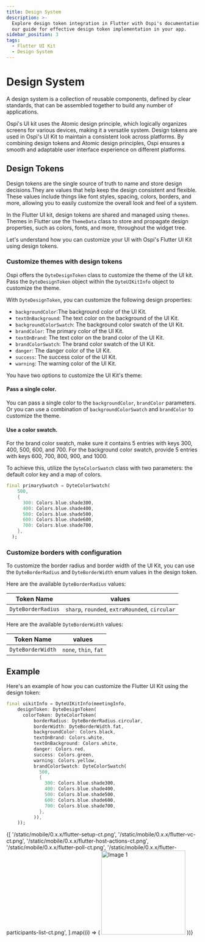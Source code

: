 ```yaml
---
title: Design System
description: >-
  Explore design token integration in Flutter with Ospi's documentation. Follow
  our guide for effective design token implementation in your app.
sidebar_position: 3
tags:
  - Flutter UI Kit
  - Design System
---
```


# Design System

A design system is a collection of reusable components, defined by clear standards, that can be assembled together to build any number of applications.

Ospi's UI kit uses the Atomic design principle, which logically organizes screens for various devices, making it a versatile system. Design tokens are used in Ospi's UI Kit to maintain a consistent look across platforms. By combining design tokens and Atomic design principles, Ospi ensures a smooth and adaptable user interface experience on different platforms.

## Design Tokens

Design tokens are the single source of truth to name and store design decisions.They are values that help keep the design consistent and flexible. These values include things like font styles, spacing, colors, borders, and more, allowing you to easily customize the overall look and feel of a system.

In the Flutter UI kit, design tokens are shared and managed using `themes`. Themes in Flutter use the `ThemeData` class to store and propagate design properties, such as colors, fonts, and more, throughout the widget tree.

Let's understand how you can customize your UI with Ospi's Flutter UI Kit using design tokens.

### Customize themes with design tokens

Ospi offers the `DyteDesignToken` class to customize the theme of the UI kit. Pass the `DyteDesignToken` object within the `DyteUIKitInfo` object to customize the theme.

With `DyteDesignToken`, you can customize the following design properties:

- `backgroundColor`:The background color of the UI Kit.
- `textOnBackground`: The text color on the background of the UI Kit.
- `backgroundColorSwatch`: The background color swatch of the UI Kit.
- `brandColor`: The primary color of the UI Kit.
- `textOnBrand`: The text color on the brand color of the UI Kit.
- `brandColorSwatch`: The brand color swatch of the UI Kit.
- `danger`: The danger color of the UI Kit.
- `success`: The success color of the UI Kit.
- `warning`: The warning color of the UI Kit.

You have two options to customize the UI Kit's theme:

#### Pass a single color. 

You can pass a single color to the `backgroundColor`, `brandColor` parameters. Or you can use a combination of `backgroundColorSwatch` and `brandColor` to customize the theme.

#### Use a color swatch. 

For the brand color swatch, make sure it contains 5 entries with keys 300, 400, 500, 600, and 700.
For the background color swatch, provide 5 entries with keys 600, 700, 800, 900, and 1000.

To achieve this, utilize the `DyteColorSwatch` class with two parameters: the default color key and a map of colors.

```dart
final primarySwatch = DyteColorSwatch(
    500,
    {
      300: Colors.blue.shade300,
      400: Colors.blue.shade400,
      500: Colors.blue.shade500,
      600: Colors.blue.shade600,
      700: Colors.blue.shade700,
    },
  );
```

### Customize borders with configuration

To customize the border radius and border width of the UI Kit, you can use the `DyteBorderRadius` and `DyteBorderWidth` enum values in the design token.

Here are the available `DyteBorderRadius` values:

| Token Name         | values                                         |
| ------------------ | ---------------------------------------------- |
| `DyteBorderRadius` | `sharp`, `rounded`, `extraRounded`, `circular` |

Here are the available `DyteBorderWidth` values:

| Token Name        | values                |
| ----------------- | --------------------- |
| `DyteBorderWidth` | `none`, `thin`, `fat` |

## Example

Here's an example of how you can customize the Flutter UI Kit using the design token:

```dart
final uikitInfo = DyteUIKitInfo(meetingInfo,
    designToken: DyteDesignToken(
      colorToken: DyteColorToken(
          borderRadius: DyteBorderRadius.circular,
          borderWidth: DyteBorderWidth.fat,
          backgroundColor: Colors.black,
          textOnBrand: Colors.white,
          textOnBackground: Colors.white,
          danger: Colors.red,
          success: Colors.green,
          warning: Colors.yellow,
          brandColorSwatch: DyteColorSwatch(
            500,
            {
              300: Colors.blue.shade300,
              400: Colors.blue.shade400,
              500: Colors.blue.shade500,
              600: Colors.blue.shade600,
              700: Colors.blue.shade700,
            },
          )),
    ));
```

<div
  style={{
    display: 'flex',
    flexDirection: 'row',
    flexWrap: 'wrap',
    flex: '1 1 0',
    justifyContent: 'center',
  }}
>
  {[
    '/static/mobile/0.x.x/flutter-setup-ct.png',
    '/static/mobile/0.x.x/flutter-vc-ct.png',
    '/static/mobile/0.x.x/flutter-host-actions-ct.png',
    '/static/mobile/0.x.x/flutter-poll-ct.png',
    '/static/mobile/0.x.x/flutter-participants-list-ct.png',
  ].map((i) => (
    <img
      src={i}
      alt="Image 1"
      width="220"
      style={{ margin: '10px', borderRadius: '8px' }}
    />
  ))}
</div>

<head>
  <title>Flutter Design System</title>
  <meta name="description" content="Explore design token integration in Flutter with Ospi's documentation. Follow our guide for effective design token implementation in your app."/>
</head>
